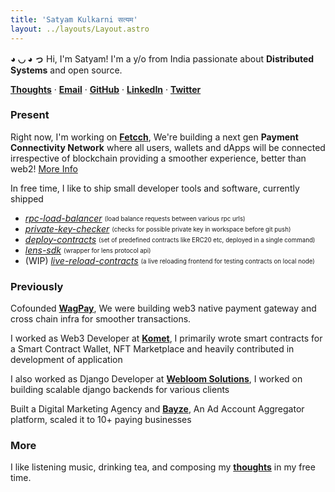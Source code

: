 ```yaml
---
title: 'Satyam Kulkarni सत्यम'
layout: ../layouts/Layout.astro
---
```



**◕ ◡ ◕ っ** Hi, I'm Satyam! I'm a <Age client:visible /> y/o from
India passionate about **Distributed Systems** and
open source.

[**Thoughts**](/thoughts) · [**Email**](mailto:punekar.satyam@gmail.com) · <a href="https://github.com/sk1122" target="_blank">**GitHub**</a> · <a href="https://linkedin.com/in/satyam-kulkarni" target="_blank">**LinkedIn**</a> · <a href="https://twitter.com/sk1122_" target="_blank">**Twitter**</a>

### Present

Right now, I'm working on [**Fetcch**](https://fetcch.xyz/), We're building a next gen **Payment Connectivity Network** where all users, wallets and dApps will be connected irrespective of blockchain providing a smoother experience, better than web2! [More Info](https://twitter.com/sk1122_/status/1582212382180274176)

In free time, I like to ship small developer tools and software, currently shipped

- [_rpc-load-balancer_](https://github.com/sk1122/rpc-load-balancer) <sub><sup>(load balance requests between various rpc urls)</sup></sub>
- [_private-key-checker_](https://www.npmjs.com/package/web3-checker) <sub><sup>(checks for possible private key in workspace before git push)</sup></sub>
- [_deploy-contracts_](https://www.npmjs.com/package/deploy-contracts) <sub><sup>(set of predefined contracts like ERC20 etc, deployed in a single command)</sup></sub>
- [_lens-sdk_](https://www.npmjs.com/package/lens-sdk) <sub><sup>(wrapper for lens protocol api)</sup></sub>
- (WIP) [_live-reload-contracts_](https://github.com/sk1122/hot-reload-contracts) <sub><sup>(a live reloading frontend for testing contracts on local node)</sup></sub>

### Previously

Cofounded [**WagPay**](https://wagpay.xyz), We were building web3 native payment gateway and cross chain infra for smoother transactions.

I worked as Web3 Developer at [**Komet**](https://komet.me/), I primarily wrote smart contracts for a Smart Contract Wallet, NFT Marketplace and heavily contributed in development of application

I also worked as Django Developer at [**Webloom Solutions**](https://webloominc.com/), I worked on building scalable django backends for various clients

Built a Digital Marketing Agency and [**Bayze**](https://bayze.in/), An Ad Account Aggregator platform, scaled it to 10+ paying businesses

### More

I like listening music, drinking tea, and composing my [**thoughts**](/thoughts) in my free time.
